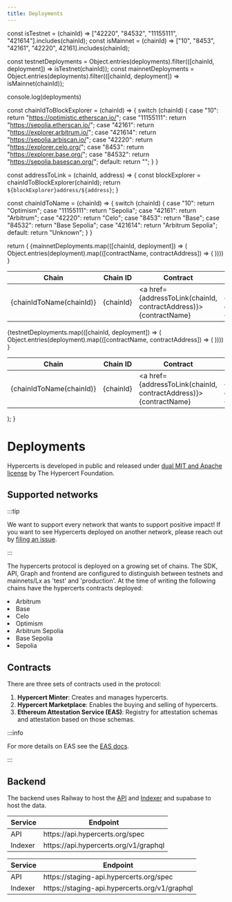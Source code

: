 ```yaml
---
title: Deployments 
---
```



  const isTestnet = (chainId) => ["42220", "84532", "11155111", "421614"].includes(chainId);
  const isMainnet = (chainId) => ["10", "8453", "42161", "42220", 42161].includes(chainId);

  const testnetDeployments = Object.entries(deployments).filter(([chainId, deployment]) => isTestnet(chainId));
  const mainnetDeployments = Object.entries(deployments).filter(([chainId, deployment]) => isMainnet(chainId));

  console.log(deployments)

  const chainIdToBlockExplorer = (chainId) => {
    switch (chainId) {
      case "10":
        return "https://optimistic.etherscan.io/";
      case "11155111":
        return "https://sepolia.etherscan.io/";
      case "42161":
        return "https://explorer.arbitrum.io/";
      case "421614":
        return "https://sepolia.arbiscan.io/";
      case "42220":
        return "https://explorer.celo.org/";
      case "8453":
        return "https://explorer.base.org/";
      case "84532":
        return "https://sepolia.basescan.org/";
      default:
        return "";
    }
  }

  const addressToLink = (chainId, address) => {
    const blockExplorer = chainIdToBlockExplorer(chainId);
    return `${blockExplorer}address/${address}`;
  }

  const chainIdToName = (chainId) => {
    switch (chainId) {
      case "10":
        return "Optimism";
      case "11155111":
        return "Sepolia";
      case "42161":
        return "Arbitrum";
      case "42220":
        return "Celo";
      case "8453":
        return "Base";
      case "84532":
        return "Base Sepolia";
      case "421614":
        return "Arbitrum Sepolia";
      default:
        return "Unknown";
    }
  }


  return (
    <Tabs>
      <TabItem value="production" label="Production" default>
        <table>
          <thead>
            <tr>
              <th>Chain</th>
              <th>Chain ID</th>
              <th>Contract</th>
              <th>Address</th>
            </tr>
          </thead>
          <tbody>
            {mainnetDeployments.map(([chainId, deployment]) => (
              Object.entries(deployment).map(([contractName, contractAddress]) => (
                <tr key={chainId}>
                  <td>{chainIdToName(chainId)}</td>
                  <td>{chainId}</td>
                  <td><a href={addressToLink(chainId, contractAddress)}>{contractName}</a></td>
                  <td><a href={addressToLink(chainId, contractAddress)}>{contractAddress}</a></td>
                </tr>
              ))))
            }
          </tbody>
        </table>
      </TabItem>
      <TabItem value="test" label="Testnets">
        <table>
          <thead>
            <tr>
              <th>Chain</th>
              <th>Chain ID</th>
              <th>Contract</th>
              <th>Address</th>
            </tr>
          </thead>
          <tbody>
            {testnetDeployments.map(([chainId, deployment]) => (
              Object.entries(deployment).map(([contractName, contractAddress]) => (
               <tr key={chainId}>
                  <td>{chainIdToName(chainId)}</td>
                  <td>{chainId}</td>
                  <td><a href={addressToLink(chainId, contractAddress)}>{contractName}</a></td>
                  <td><a href={addressToLink(chainId, contractAddress)}>{contractAddress}</a></td>
                </tr>
              ))))
            }
          </tbody>
        </table>
      </TabItem>
    </Tabs>
  );
}




# Deployments

Hypercerts is developed in public and released under [dual MIT and Apache license](https://github.com/hypercerts-org/hypercerts/blob/main/LICENSE) by The Hypercert Foundation.

## Supported networks

:::tip

We want to support every network that wants to support positive impact!
If you want to see Hypercerts deployed on another network, please reach out by [filing an issue](https://github.com/hypercerts-org/hypercerts/issues).

:::

The hypercerts protocol is deployed on a growing set of chains. The SDK, API, Graph and frontend are configured to distinguish between testnets and mainnets/Lx as 'test' and 'production'. At the time of writing the following chains have the hypercerts contracts deployed:

<Tabs>
  <TabItem value="production" label="Production" default>
    <li>Arbitrum</li>
    <li>Base</li>
    <li>Celo</li>
    <li>Optimism</li>
  </TabItem>
  <TabItem value="test" label="Testnets">
    <li>Arbitrum Sepolia</li>
    <li>Base Sepolia</li>
    <li>Sepolia</li>
  </TabItem>
</Tabs>

## Contracts

There are three sets of contracts used in the protocol:

1. **Hypercert Minter**: Creates and manages hypercerts.
2. **Hypercert Marketplace**: Enables the buying and selling of hypercerts.
3. **Ethereum Attestation Service (EAS)**: Registry for attestation schemas and attestation based on those schemas.

:::info

For more details on EAS see the [EAS docs](https://docs.attest.org/docs/welcome).

:::

<DeploymentsTable deployments={deployments} color="blue" />

## Backend

The backend uses Railway to host the [API](./api.mdx) and [Indexer](./indexer.md) and supabase to host the data. 

<Tabs>
  <TabItem value="production" label="Production">
     <table>
          <thead>
            <tr>
              <th>Service</th>
              <th>Endpoint</th>
            </tr>
          </thead>
          <tbody>
            <tr>
              <td>API</td>
              <td>https://api.hypercerts.org/spec</td>
            </tr>
            <tr>
              <td>Indexer</td>
              <td>https://api.hypercerts.org/v1/graphql</td>
            </tr>
          </tbody>
        </table>
  </TabItem>
  <TabItem value="test" label="Testnets" default>
   <table>
          <thead>
            <tr>
              <th>Service</th>
              <th>Endpoint</th>
            </tr>
          </thead>
          <tbody>
            <tr>
              <td>API</td>
              <td>https://staging-api.hypercerts.org/spec</td>
            </tr>
            <tr>
              <td>Indexer</td>
              <td>https://staging-api.hypercerts.org/v1/graphql</td>
            </tr>
          </tbody>
        </table>
  </TabItem>
</Tabs>